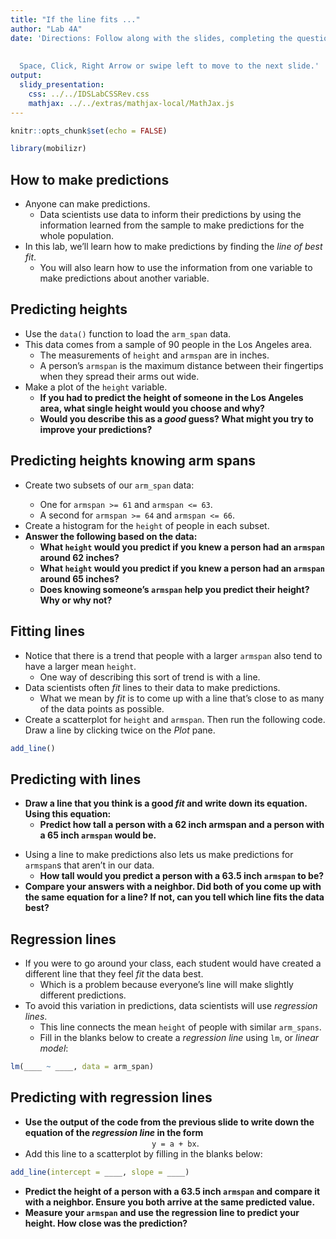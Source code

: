 ```yaml
---
title: "If the line fits ..."
author: "Lab 4A"
date: 'Directions: Follow along with the slides, completing the questions in <font color=#25679E><b>blue</b></font> on your computer, and answering the questions in **red** in your journal.  
  
  
  Space, Click, Right Arrow or swipe left to move to the next slide.'
output: 
  slidy_presentation: 
    css: ../../IDSLabCSSRev.css
    mathjax: ../../extras/mathjax-local/MathJax.js
---
```


```r
knitr::opts_chunk$set(echo = FALSE)
```

```r
library(mobilizr)
```

## How to make predictions

- Anyone can make predictions.
    - Data scientists use data to inform their predictions by using the information learned from the sample to make predictions for the whole population.
- In this lab, we'll learn how to make predictions by finding the _line of best fit_.
    - You will also learn how to use the information from one variable to make predictions about another variable.


## Predicting heights

- <span class="blue">Use the `data()` function to load the `arm_span` data.</span>
- This data comes from a sample of 90 people in the Los Angeles area.
    - The measurements of `height` and `armspan` are in inches.
    - A person's `armspan` is the maximum distance between their fingertips when they spread their arms out wide.
- <span class="blue">Make a plot of the `height` variable.</span>
    - **If you had to predict the height of someone in the Los Angeles area, what single height would you choose and why?**
    - **Would you describe this as a _good_ guess? What might you try to improve your predictions?**


## Predicting heights knowing arm spans

- <span class="blue">Create two subsets of our `arm_span` data: 
    - One for `armspan >= 61` and `armspan <= 63`. 
    - A second for `armspan >= 64` and `armspan <= 66`.</span>
- <span class="blue">Create a histogram for the `height` of people in each subset.</span>
- **Answer the following based on the data:**
    - **What `height` would you predict if you knew a person had an `armspan` around 62 inches?**
    - **What `height` would you predict if you knew a person had an `armspan` around 65 inches?**
    - **Does knowing someone's `armspan` help you predict their height? Why or why not?**




<!-- Problems with using the mean -->
<!-- === -->

<!-- - Using `mean` values to make predictions has a few drawbacks which we highlight below: -->
<!-- - Calculate the `mean` `height` of people who have an `armspan` of 69 and 70 inches.  -->
<!--     - **How much taller is the person with a 70 inch `armspan` than the 69 inch `armspan`, on average? Does this seem reasonable?** -->
<!--     - **How tall would you predict someone who had a 69.5 inch `armspan` to be?** -->


## Fitting lines

<!-- - Making predictions using means can lead to drastic jumps in predicted values. -->
<!--     - They also leave us unable to make predictions for inbetween values, like 69.5. -->
<!-- - For these reasons, data scientists often _fit_ lines to their data to make predictions. -->
- Notice that there is a trend that people with a larger `armspan` also tend to have a larger mean `height`.
    - One way of describing this sort of trend is with a line.
- Data scientists often _fit_ lines to their data to make predictions.    
    - What we mean by _fit_ is to come up with a line that's close to as many of the data points as possible.
- <span class="blue">Create a scatterplot for `height` and `armspan`. Then run the following code. Draw a line by clicking twice on the _Plot_ pane.</span>
```r
add_line()
```


## Predicting with lines

- **Draw a line that you think is a good _fit_ and write down its equation. Using this equation:**
    - **Predict how tall a person with a 62 inch armspan and a person with a 65 inch `armspan` would be.**
    
<!-- - **How much taller is the person with a 70 inch `armspan` than the 69 inch `armspan`? Does this difference seem more reasonable than the difference we calculated using the means?**   -->
- Using a line to make predictions also lets us make predictions for `armspan`s that aren't in our data.
    - **How tall would you predict a person with a 63.5 inch `armspan` to be?**
- **Compare your answers with a neighbor. Did both of you come up with the same equation for a line? If not, can you tell which line fits the data best?**


## Regression lines

- If you were to go around your class, each student would have created a different line that they feel _fit_ the data best.
    - Which is a problem because everyone's line will make slightly different predictions.
- To avoid this variation in predictions, data scientists will use _regression lines_.
    - This line connects the mean `height` of people with similar `arm_spans`.
    - <span class="blue">Fill in the blanks below to create a _regression line_ using `lm`, or _linear model_:</span>

```r
lm(____ ~ ____, data = arm_span)
```


## Predicting with regression lines

- **Use the output of the code from the previous slide to write down the equation of the _regression line_ in the form**
<center>`y = a + bx`.</center>
- <span class="blue">Add this line to a scatterplot by filling in the blanks below:</span>
```r
add_line(intercept = ____, slope = ____)
```

- **Predict the height of a person with a 63.5 inch `armspan` and compare it with a neighbor. Ensure you both arrive at the same predicted value.**
- **Measure your `armspan` and use the regression line to predict your height. How close was the prediction?**

